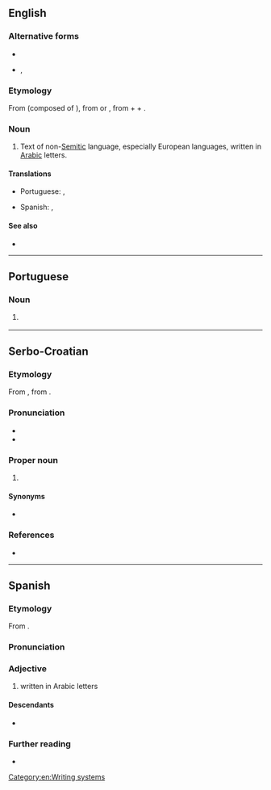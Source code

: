 ==English==
{{wikipedia|Aljamiado}}

===Alternative forms===
* {{alter|en|Aljamiado}}
* {{alter|en|Aljamia}}, {{l|en|aljamia}}

===Etymology===
{{root|en|ar|ع ج م}}
From {{bor|en|es|aljamiado}} (composed of {{af|es|aljamía|-ado}}), from {{der|en|ar|عَجَمِيَّة}} or {{m|ar|اَلْعَجَمِيَّة}}, from {{m|ar|عَجَم|t=non-Arabs, esp. Persians}} + {{m|ar|ـِي|t=relative adjective (nisba) suffix}} + {{m|ar|ـَة|t=feminine marker, also used to mark language names or to generally form nouns from the adjectives}}.

===Noun===
{{en-noun|-}}

# Text of non-[[Semitic]] language, especially European languages, written in [[Arabic]] letters.

====Translations====
{{trans-top|non-Semitic language written in Arabic letters}}
* Portuguese: {{t|pt|aljamia|f}}, {{t|pt|aljamiado|m}}
{{trans-mid}}
* Spanish: {{t+|es|aljamía|f}}, {{t+|es|aljamiado|m}}
{{trans-bottom}}

====See also====
* {{l|en|Arebica}}

----

==Portuguese==

===Noun===
{{pt-noun|m}}

# {{lb|pt|paleography}} {{l|en|aljamiado}} {{gloss|Iberian Romance languages written in Arabic}}
#: {{syn|pt|aljamia}}

----

==Serbo-Croatian==

===Etymology===
From {{der|sh|es|-}}, from {{der|sh|ar|-}}.

===Pronunciation===
* {{IPA|sh|/aʎamiado/}}
* {{hyphenation|sh|a|lja|mi|a|do}}

===Proper noun===
{{sh-proper noun|g=m|head=aljamiado}}

# {{l|en|aljamiado}}

====Synonyms====
* {{l|sh|alhamiado}}

===References===
* {{R:sh:HJP|fFxvWw%3D%3D}}

----

==Spanish==

===Etymology===
From {{af|es|aljamía|-ado}}.

===Pronunciation===
{{es-pr|+<audio:Es-aljamiado.oga>}}

===Adjective===
{{es-adj}}

# {{lb|es|of Romance-language text}} written in Arabic letters

====Descendants====
* {{desc|en|aljamiado|bor=1}}

===Further reading===
* {{R:es:DRAE}}

[[Category:en:Writing systems]]